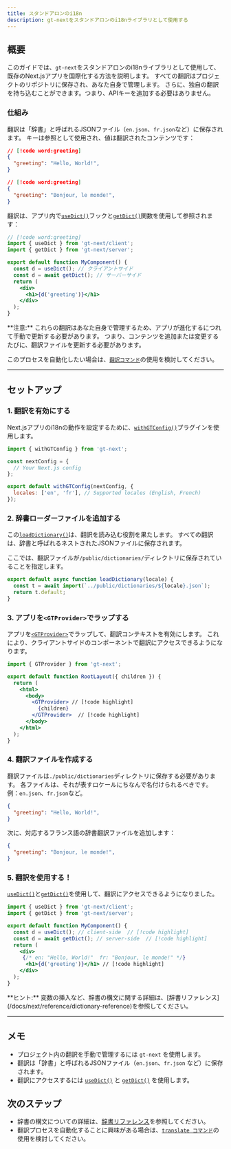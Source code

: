 ```yaml
---
title: スタンドアロンのi18n
description: gt-nextをスタンドアロンのi18nライブラリとして使用する
---
```


## 概要

このガイドでは、`gt-next`をスタンドアロンのi18nライブラリとして使用して、既存のNext.jsアプリを国際化する方法を説明します。
すべての翻訳はプロジェクトのリポジトリに保存され、あなた自身で管理します。
さらに、独自の翻訳を持ち込むことができます。つまり、APIキーを追加する必要はありません。

### 仕組み

翻訳は「辞書」と呼ばれるJSONファイル（`en.json`、`fr.json`など）に保存されます。
キーは参照として使用され、値は翻訳されたコンテンツです：
```json title="public/dictionaries/en.json"
// [!code word:greeting]
{
  "greeting": "Hello, World!",
}
```

```json title="public/dictionaries/fr.json"
// [!code word:greeting]
{
  "greeting": "Bonjour, le monde!",
}
```

翻訳は、アプリ内で[`useDict()`](/docs/next/api/dictionary/useGT)フックと[`getDict()`](/docs/next/api/dictionary/getDict)関数を使用して参照されます：
```jsx title="components/MyComponent.js"
// [!code word:greeting]
import { useDict } from 'gt-next/client';
import { getDict } from 'gt-next/server';

export default function MyComponent() {
  const d = useDict(); // クライアントサイド
  const d = await getDict(); // サーバーサイド
  return (
    <div>
      <h1>{d('greeting')}</h1>
    </div>
  );
}
```

<Callout>
  **注意:** これらの翻訳はあなた自身で管理するため、アプリが進化するにつれて手動で更新する必要があります。
  つまり、コンテンツを追加または変更するたびに、翻訳ファイルを更新する必要があります。

  このプロセスを自動化したい場合は、[`翻訳コマンド`](/docs/cli/tutorials/translate-json)の使用を検討してください。
</Callout>

---


## セットアップ

### 1. 翻訳を有効にする

Next.jsアプリのi18nの動作を設定するために、[`withGTConfig()`](/docs/next/api/config/with-gt-config)プラグインを使用します。

```jsx title="next.config.js" copy
import { withGTConfig } from 'gt-next';

const nextConfig = {
  // Your Next.js config
};

export default withGTConfig(nextConfig, {
  locales: ['en', 'fr'], // Supported locales (English, French)
});
```

### 2. 辞書ローダーファイルを追加する

この[`loadDictionary()`](/docs/next/api/config/load-dictionary)は、翻訳を読み込む役割を果たします。
すべての翻訳は、辞書と呼ばれるネストされたJSONファイルに保存されます。

ここでは、翻訳ファイルが`/public/dictionaries/`ディレクトリに保存されていることを指定します。
```jsx title="src/loadDictionary.js" copy
export default async function loadDictionary(locale) {
  const t = await import(`../public/dictionaries/${locale}.json`);
  return t.default;
}
```

### 3. アプリを`<GTProvider>`でラップする
アプリを[`<GTProvider>`](/docs/next/api/components/gtprovider)でラップして、翻訳コンテキストを有効にします。
これにより、クライアントサイドのコンポーネントで翻訳にアクセスできるようになります。

```jsx title="layout.js" copy
import { GTProvider } from 'gt-next';

export default function RootLayout({ children }) {
  return (
    <html>
      <body>
        <GTProvider> // [!code highlight]
          {children}
        </GTProvider>  // [!code highlight]
      </body>
    </html>
  );
}
```

### 4. 翻訳ファイルを作成する

翻訳ファイルは`./public/dictionaries`ディレクトリに保存する必要があります。
各ファイルは、それが表すロケールにちなんで名付けられるべきです。例：`en.json`、`fr.json`など。

```json title="public/dictionaries/en.json"
{
  "greeting": "Hello, World!",
}
```

次に、対応するフランス語の辞書翻訳ファイルを追加します：
```json title="public/dictionaries/fr.json"
{
  "greeting": "Bonjour, le monde!",
}
```

### 5. 翻訳を使用する！

[`useDict()`](/docs/next/api/dictionary/useDict)と[`getDict()`](/docs/next/api/dictionary/getDict)を使用して、翻訳にアクセスできるようになりました。

```jsx title="components/MyComponent.js" copy
import { useDict } from 'gt-next/client';
import { getDict } from 'gt-next/server';

export default function MyComponent() {
  const d = useDict(); // client-side  // [!code highlight]
  const d = await getDict(); // server-side  // [!code highlight]
  return (
    <div>
     {/* en: "Hello, World!"  fr: "Bonjour, le monde!" */}
      <h1>{d('greeting')}</h1> // [!code highlight]
    </div>
  );
}
```

<Callout>
  **ヒント:** 変数の挿入など、辞書の構文に関する詳細は、[辞書リファレンス](/docs/next/reference/dictionary-reference)を参照してください。
</Callout>

---

## メモ
 * プロジェクト内の翻訳を手動で管理するには `gt-next` を使用します。
 * 翻訳は「辞書」と呼ばれるJSONファイル（`en.json`、`fr.json` など）に保存されます。
 * 翻訳にアクセスするには [`useDict()`](/docs/next/api/dictionary/useDict) と [`getDict()`](/docs/next/api/dictionary/getDict) を使用します。

## 次のステップ
 * 辞書の構文についての詳細は、[辞書リファレンス](/docs/next/reference/dictionary-reference)を参照してください。
 * 翻訳プロセスを自動化することに興味がある場合は、[`translate コマンド`](/docs/cli/tutorials/translate-json)の使用を検討してください。